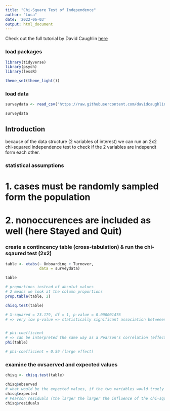 ```yaml
---
title: "Chi-Square Test of Independence"
author: "Luca"
date: '2022-06-03'
output: html_document
---
```


Check out the full tutorial by David Caughlin [here](https://www.youtube.com/watch?v=yoPGwvUzjgQ&list=PLKkRkURCtPjCJOZHskCoyJCPb8wMDs2CW&index=23)


### load packages

```r
library(tidyverse)
library(psych)
library(lessR)

theme_set(theme_light())
```

### load data

```r
surveydata <- read_csv("https://raw.githubusercontent.com/davidcaughlin/R-Tutorial-Data-Files/master/ChiSquareTurnover.csv")

surveydata
```
 
 
## Introduction

because of the data structure (2 variables of interest) we can run an 2x2 chi-squared independence test to check if the 2 variables are independt form each other.


### statistical assumptions
# 1. cases must be randomly sampled form the population
# 2. nonoccurences are included as well (here Stayed and Quit)



### create a contincency table (cross-tabulation) & run the chi-sqaured test (2x2)

```r
table <- xtabs(~ Onboarding + Turnover,
               data = surveydata)

table

# proportions instead of absolut values
# 2 means we look at the column proportions
prop.table(table, 2)

chisq.test(table)

# X-squared = 23.179, df = 1, p-value = 0.000001476
# => very low p-value => statistically significant association betweeen the two variables


# phi-coefficient
# => can be interpreted the same way as a Pearson's correlation (effect size metric)
phi(table)

# phi-coefficient = 0.59 (large effect)
```


### examine the ovsaerved and expected values

```r
chisq <- chisq.test(table)

chisq$observed
# what would be the expected values, if the two variables would truely independent of each other?
chisq$expected
# Pearson residuals (the larger the larger the influence of the chi-squared value)
chisq$residuals
```


